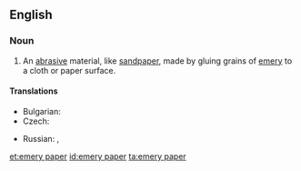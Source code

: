 ==English==
{{wikipedia}}

===Noun===
{{en-noun|-|head=[[emery]] [[paper]]}}

# An [[abrasive]] material, like [[sandpaper]], made by gluing grains of [[emery]] to a cloth or paper surface.

====Translations====
{{trans-top|abrasive material}}
* Bulgarian: {{t|bg|шкурка|f|sc=Cyrl}}
* Czech: {{t|cs|smirkový papír|m}}
{{trans-mid}}
* Russian: {{t+|ru|наждачная бумага|f}},  {{t+|ru|шкурка|f}}
{{trans-bottom}}

[[et:emery paper]]
[[id:emery paper]]
[[ta:emery paper]]